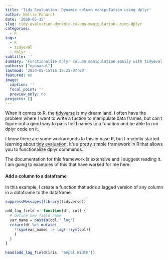 ```yaml
---
title: 'Tidy Evaluation: Dynamic column manipulation using dplyr'
author: Nellie Ponarul
date: '2020-05-15'
slug: tidy-evaluation-dynamic-column-manipulation-using-dplyr
categories:
  - R
tags:
  - R
  - tidyeval
  - dplyr
subtitle: ''
summary: 'Functionalize dplyr column manipulation easily with tidyeval!'
authors: ["nponarul"]
lastmod: '2020-05-15T16:16:25-07:00'
featured: no
image:
  caption: ''
  focal_point: ''
  preview_only: no
projects: []
---
```


When it comes to R, the [tidyverse](https://www.tidyverse.org/) is my dream land. I often have the problem where I want to write a fuction to manipulate data frames, but can't figure out a good way to pass field names to a function and be able to run dplyr code on it. 

I know there are some workarounds to this in base R, but I recently started learning about [tidy evaluation](https://tidyeval.tidyverse.org/). It's a pretty simple framework in R that allows you to functionalize dplyr commands.

The documentation for this framework is extensive and I suggest reading it. I am going to examples of this that have worked for me here.

#### Add a column to a dataframe
In this example, I create a function that adds a lagged version of any column in a dataframe to the dataframe.
```r
suppressMessages(library(tidyverse))

add_lag_field <- function(df, col) {
  # define new field name
  var_name = paste0(col,"_lag")
  return(df %>% mutate(
    !!sym(var_name) := lag(!!sym(col))
    )
  )
}

head(add_lag_field(iris, "Sepal.Width"))
```

